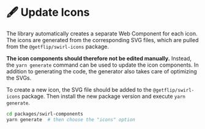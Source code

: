 
<Meta title="Contributions/Update Icons" />

# 🖋 Update Icons

The library automatically creates a separate Web Component for each icon. The
icons are generated from the corresponding SVG files, which are pulled from the
`@getflip/swirl-icons` package.

**The icon components should therefore not be edited manually.** Instead, the
`yarn generate` command can be used to update the icon components. In addition
to generating the code, the generator also takes care of optimizing the SVGs.

To create a new icon, the SVG file should be added to the `@getflip/swirl-icons`
package. Then install the new package version and execute `yarn generate`.

```bash
cd packages/swirl-components
yarn generate  # then choose the "icons" option
```

